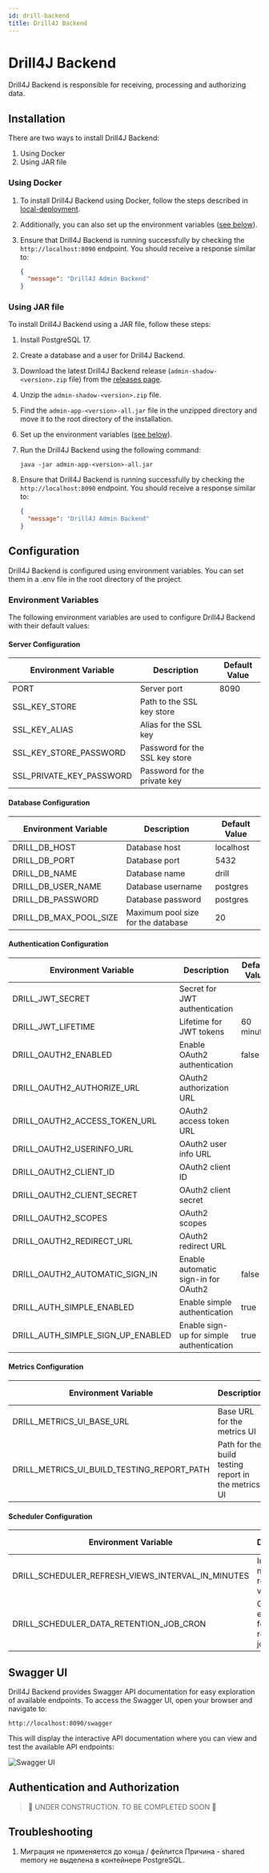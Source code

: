 ```yaml
---
id: drill-backend
title: Drill4J Backend
---
```


# Drill4J Backend


Drill4J Backend is responsible for receiving, processing and authorizing data.

## Installation

There are two ways to install Drill4J Backend:

1. Using Docker
2. Using JAR file

### Using Docker

1. To install Drill4J Backend using Docker, follow the steps described in [local-deployment](/docs/getting-started/local-deployment).
2. Additionally, you can also set up the environment variables ([see below](#environment-variables)).
3. Ensure that Drill4J Backend is running successfully by checking the `http://localhost:8090` endpoint. You should receive a response similar to:

    ```json
    {
      "message": "Drill4J Admin Backend"
    }
    ```

### Using JAR file

To install Drill4J Backend using a JAR file, follow these steps:

1. Install PostgreSQL 17.
2. Create a database and a user for Drill4J Backend.
3. Download the latest Drill4J Backend release (`admin-shadow-<version>.zip` file) from the [releases page](https://github.com/Drill4J/admin/releases).
4. Unzip the `admin-shadow-<version>.zip` file.
5. Find the `admin-app-<version>-all.jar` file in the unzipped directory and move it to the root directory of the installation.
6. Set up the environment variables ([see below](#environment-variables)).
7. Run the Drill4J Backend using the following command:

    ```shell
    java -jar admin-app-<version>-all.jar
    ```

8. Ensure that Drill4J Backend is running successfully by checking the `http://localhost:8090` endpoint. You should receive a response similar to:

    ```json
    {
      "message": "Drill4J Admin Backend"
    }
    ```

## Configuration

Drill4J Backend is configured using environment variables.
You can set them in a .env file in the root directory of the project.

### Environment Variables

The following environment variables are used to configure Drill4J Backend with their default values:

#### Server Configuration

| Environment Variable         | Description                        | Default Value |
|------------------------------|------------------------------------|---------------|
| PORT                       | Server port                        | 8090        |
| SSL_KEY_STORE              | Path to the SSL key store          |               |
| SSL_KEY_ALIAS              | Alias for the SSL key              |               |
| SSL_KEY_STORE_PASSWORD     | Password for the SSL key store     |               |
| SSL_PRIVATE_KEY_PASSWORD   | Password for the private key       |               |

#### Database Configuration

| Environment Variable         | Description                        | Default Value |
|------------------------------|------------------------------------|---------------|
| DRILL_DB_HOST              | Database host                      |  localhost    |
| DRILL_DB_PORT              | Database port                      |  5432         |
| DRILL_DB_NAME              | Database name                      |  drill        |
| DRILL_DB_USER_NAME         | Database username                  |  postgres     |
| DRILL_DB_PASSWORD          | Database password                  |  postgres     |
| DRILL_DB_MAX_POOL_SIZE     | Maximum pool size for the database |  20           |

#### Authentication Configuration

| Environment Variable         | Description                        | Default Value |
|------------------------------|------------------------------------|---------------|
| DRILL_JWT_SECRET           | Secret for JWT authentication      |               |
| DRILL_JWT_LIFETIME         | Lifetime for JWT tokens            | 60 minutes    |
| DRILL_OAUTH2_ENABLED       | Enable OAuth2 authentication       | false         |
| DRILL_OAUTH2_AUTHORIZE_URL | OAuth2 authorization URL           |               |
| DRILL_OAUTH2_ACCESS_TOKEN_URL | OAuth2 access token URL         |               |
| DRILL_OAUTH2_USERINFO_URL  | OAuth2 user info URL               |               |
| DRILL_OAUTH2_CLIENT_ID     | OAuth2 client ID                   |               |
| DRILL_OAUTH2_CLIENT_SECRET | OAuth2 client secret               |               |
| DRILL_OAUTH2_SCOPES        | OAuth2 scopes                      |               |
| DRILL_OAUTH2_REDIRECT_URL  | OAuth2 redirect URL                |               |
| DRILL_OAUTH2_AUTOMATIC_SIGN_IN | Enable automatic sign-in for OAuth2 | false   |
| DRILL_AUTH_SIMPLE_ENABLED  | Enable simple authentication       | true        |
| DRILL_AUTH_SIMPLE_SIGN_UP_ENABLED | Enable sign-up for simple authentication | true |

#### Metrics Configuration

| Environment Variable         | Description                        | Default Value |
|------------------------------|------------------------------------|---------------|
| DRILL_METRICS_UI_BASE_URL  | Base URL for the metrics UI        |               |
| DRILL_METRICS_UI_BUILD_TESTING_REPORT_PATH | Path for the build testing report in the metrics UI | /dashboard/2 |

#### Scheduler Configuration

| Environment Variable         | Description                        | Default Value |
|------------------------------|------------------------------------|---------------|
| DRILL_SCHEDULER_REFRESH_VIEWS_INTERVAL_IN_MINUTES | Interval in minutes for refreshing views | 30 |
| DRILL_SCHEDULER_DATA_RETENTION_JOB_CRON | Cron expression for the data retention job | 0 0 1 * * ? |

## Swagger UI

Drill4J Backend provides Swagger API documentation for easy exploration of available endpoints.
To access the Swagger UI, open your browser and navigate to:

```shell
http://localhost:8090/swagger
```
This will display the interactive API documentation where you can view and test the available API endpoints:

<Image alt='Swagger UI' src="/img/0.9.0/swagger/swagger-ui.PNG" />

## Authentication and Authorization

> 🚧 UNDER CONSTRUCTION. TO BE COMPLETED SOON 🚧

## Troubleshooting

1. Миграция не применяется до конца / фейлится
   Причина - shared memory не выделена в контейнере PostgreSQL.
